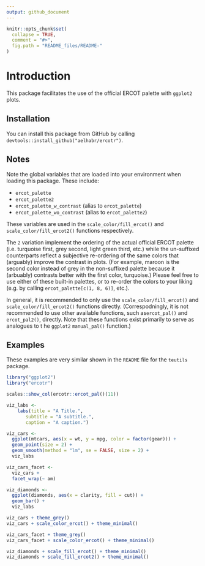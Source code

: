 ```yaml
---
output: github_document
---
```


```r
knitr::opts_chunk$set(
  collapse = TRUE,
  comment = "#>",
  fig.path = "README_files/README-"
)
```

# Introduction

This package facilitates the use of the official ERCOT palette with `ggplot2` plots.

## Installation

You can install this package from GitHub by calling `devtools::install_github("aelhabr/ercotr")`.

## Notes

Note the global variables that are loaded into your environment when loading this package.
These include:

- `ercot_palette`
- `ercot_palette2`
- `ercot_palette_w_contrast` (alias to `ercot_palette`)
- `ercot_palette_wo_contrast` (alias to `ercot_palette2`)

These variables are used in the `scale_color/fill_ercot()`
and `scale_color/fill_ercot2()` functions respectively.

The `2` variation implement the ordering of the actual official ERCOT palette
(i.e. turquoise first, grey second, light green third, etc.)
while the un-suffixed counterparts reflect a subjective re-ordering
of the same colors that (arguably) improve the contrast in plots.
(For example, maroon is the second color instead of grey in the non-suffixed
palette because it (arbuably) contrasts better with the 
first color, turquoise.) Please feel free to use either of these built-in palettes,
or to re-order the colors to your liking (e.g. by calling `ercot_palette[c(1, 8, 6)]`, etc.).

In general, it is recommended to only use the `scale_color/fill_ercot()` and
`scale_color/fill_ercot2()` functions directly.
(Correspodningly, it is not recommended to use other available functions,
such as`ercot_pal()` and `ercot_pal2()`, directly. 
Note that these functions exist primarily to serve as analogues to t
he `ggplot2` `manual_pal()` function.)

## Examples

These examples are very similar shown in the `README` file for the `teutils` package.

```r
library("ggplot2")
library("ercotr")

scales::show_col(ercotr::ercot_pal()(11))

viz_labs <-
    labs(title = "A Title.",
       subtitle = "A subtitle.",
       caption = "A caption.")

viz_cars <-
  ggplot(mtcars, aes(x = wt, y = mpg, color = factor(gear))) +
  geom_point(size = 2) +
  geom_smooth(method = "lm", se = FALSE, size = 2) +
  viz_labs

viz_cars_facet <-
  viz_cars +
  facet_wrap(~ am)

viz_diamonds <-
  ggplot(diamonds, aes(x = clarity, fill = cut)) +
  geom_bar() +
  viz_labs

viz_cars + theme_grey()
viz_cars + scale_color_ercot() + theme_minimal()

viz_cars_facet + theme_grey()
viz_cars_facet + scale_color_ercot() + theme_minimal()

viz_diamonds + scale_fill_ercot() + theme_minimal()
viz_diamonds + scale_fill_ercot2() + theme_minimal()
```


